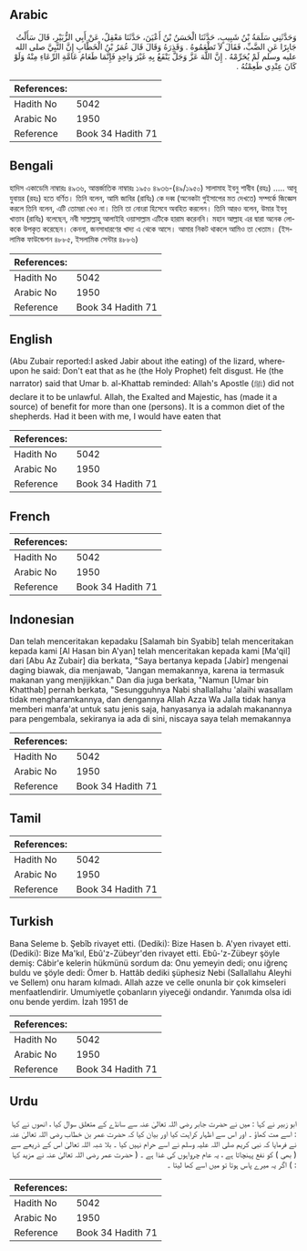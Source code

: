 ## Arabic


<div dir="rtl" lang="ar" style={{fontSize:'larger',backgroundColor:'#f8f9fa',padding:20}}>
وَحَدَّثَنِي سَلَمَةُ بْنُ شَبِيبٍ، حَدَّثَنَا الْحَسَنُ بْنُ أَعْيَنَ، حَدَّثَنَا مَعْقِلٌ، عَنْ أَبِي الزُّبَيْرِ، قَالَ سَأَلْتُ جَابِرًا عَنِ الضَّبِّ، فَقَالَ لاَ تَطْعَمُوهُ ‏.‏ وَقَذِرَهُ وَقَالَ قَالَ عُمَرُ بْنُ الْخَطَّابِ إِنَّ النَّبِيَّ صلى الله عليه وسلم لَمْ يُحَرِّمْهُ ‏.‏ إِنَّ اللَّهَ عَزَّ وَجَلَّ يَنْفَعُ بِهِ غَيْرَ وَاحِدٍ فَإِنَّمَا طَعَامُ عَامَّةِ الرِّعَاءِ مِنْهُ وَلَوْ كَانَ عِنْدِي طَعِمْتُهُ ‏.‏
</div>
<div style={{backgroundColor:'#f8f9fa',padding:20, marginBottom: 10}}><table> <thead> <tr> <th>References:</th> <th></th> </tr> </thead> <tbody><tr><td>Hadith No</td><td>5042</td></tr><tr><td>Arabic No</td><td>1950</td></tr><tr><td>Reference</td><td>Book 34 Hadith 71</td></tr></tbody></table></div>

## Bengali


<div dir="ltr" lang="bn" style={{fontSize:'larger',backgroundColor:'#f8f9fa',padding:20}}>
হাদিস একাডেমি নাম্বারঃ ৪৯৩৬, আন্তর্জাতিক নাম্বারঃ ১৯৫০ ৪৯৩৬-(৪৯/১৯৫০) সালামাহ ইবনু শাবীব (রহঃ) ..... আবূ যুবায়র (রহঃ) হতে বর্ণিত। তিনি বলেন, আমি জাবির (রাযিঃ) কে দব্ব (অনেকটা গুইসাপের মত দেখতে) সম্পর্কে জিজ্ঞেস করলে তিনি বলেন, এটি তোমরা খেও না। তিনি তা নোংরা হিসেবে অবহিত করলেন। তিনি আরও বলেন, উমার ইবনু খাত্তাব (রাযিঃ) বলেছেন, নবী সাল্লাল্লাহু আলাইহি ওয়াসাল্লাম এটিকে হারাম করেননি। মহান আল্লাহ এর দ্বারা অনেক লোককে উপকৃত করেছেন। কেননা, জনসাধারণের খাদ্য এ থেকে আসে। আমার নিকট থাকলে আমিও তা খেতাম। (ইসলামিক ফাউন্ডেশন ৪৮৮৫, ইসলামিক সেন্টার ৪৮৮৬)
</div>
<div style={{backgroundColor:'#f8f9fa',padding:20, marginBottom: 10}}><table> <thead> <tr> <th>References:</th> <th></th> </tr> </thead> <tbody><tr><td>Hadith No</td><td>5042</td></tr><tr><td>Arabic No</td><td>1950</td></tr><tr><td>Reference</td><td>Book 34 Hadith 71</td></tr></tbody></table></div>

## English


<div dir="ltr" lang="en" style={{fontSize:'larger',backgroundColor:'#f8f9fa',padding:20}}>
(Abu Zubair reported:I asked Jabir about ithe eating) of the lizard, whereupon he said: Don't eat that as he (the Holy Prophet) felt disgust. He (the narrator) said that Umar b. al-Khattab reminded: Allah's Apostle (ﷺ) did not declare it to be unlawful. Allah, the Exalted and Majestic, has (made it a source) of benefit for more than one (persons). It is a common diet of the shepherds. Had it been with me, I would have eaten that
</div>
<div style={{backgroundColor:'#f8f9fa',padding:20, marginBottom: 10}}><table> <thead> <tr> <th>References:</th> <th></th> </tr> </thead> <tbody><tr><td>Hadith No</td><td>5042</td></tr><tr><td>Arabic No</td><td>1950</td></tr><tr><td>Reference</td><td>Book 34 Hadith 71</td></tr></tbody></table></div>

## French


<div dir="ltr" lang="fr" style={{fontSize:'larger',backgroundColor:'#f8f9fa',padding:20}}>

</div>
<div style={{backgroundColor:'#f8f9fa',padding:20, marginBottom: 10}}><table> <thead> <tr> <th>References:</th> <th></th> </tr> </thead> <tbody><tr><td>Hadith No</td><td>5042</td></tr><tr><td>Arabic No</td><td>1950</td></tr><tr><td>Reference</td><td>Book 34 Hadith 71</td></tr></tbody></table></div>

## Indonesian


<div dir="ltr" lang="id" style={{fontSize:'larger',backgroundColor:'#f8f9fa',padding:20}}>
Dan telah menceritakan kepadaku [Salamah bin Syabib] telah menceritakan kepada kami [Al Hasan bin A'yan] telah menceritakan kepada kami [Ma'qil] dari [Abu Az Zubair] dia berkata, "Saya bertanya kepada [Jabir] mengenai daging biawak, dia menjawab, "Jangan memakannya, karena ia termasuk makanan yang menjijikkan." Dan dia juga berkata, "Namun [Umar bin Khatthab] pernah berkata, "Sesungguhnya Nabi shallallahu 'alaihi wasallam tidak mengharamkannya, dan dengannya Allah Azza Wa Jalla tidak hanya memberi manfa'at untuk satu jenis saja, hanyasanya ia adalah makanannya para pengembala, sekiranya ia ada di sini, niscaya saya telah memakannya
</div>
<div style={{backgroundColor:'#f8f9fa',padding:20, marginBottom: 10}}><table> <thead> <tr> <th>References:</th> <th></th> </tr> </thead> <tbody><tr><td>Hadith No</td><td>5042</td></tr><tr><td>Arabic No</td><td>1950</td></tr><tr><td>Reference</td><td>Book 34 Hadith 71</td></tr></tbody></table></div>

## Tamil


<div dir="ltr" lang="ta" style={{fontSize:'larger',backgroundColor:'#f8f9fa',padding:20}}>

</div>
<div style={{backgroundColor:'#f8f9fa',padding:20, marginBottom: 10}}><table> <thead> <tr> <th>References:</th> <th></th> </tr> </thead> <tbody><tr><td>Hadith No</td><td>5042</td></tr><tr><td>Arabic No</td><td>1950</td></tr><tr><td>Reference</td><td>Book 34 Hadith 71</td></tr></tbody></table></div>

## Turkish


<div dir="ltr" lang="tr" style={{fontSize:'larger',backgroundColor:'#f8f9fa',padding:20}}>
Bana Seleme b. Şebîb rivayet etti. (Dediki): Bize Hasen b. A'yen rivayet etti. (Dediki): Bize Ma'kıl, Ebû'z-Zübeyr'den rivayet etti. Ebû-'z-Zübeyr şöyle demiş: Câbir'e kelerin hükmünü sordum da: Onu yemeyin dedi; onu iğrenç buldu ve şöyle dedi: Ömer b. Hattâb dediki şüphesiz Nebi (Sallallahu Aleyhi ve Sellem) onu haram kılmadı. Allah azze ve celle onunla bir çok kimseleri menfaatlendirir. Umumiyetle çobanların yiyeceği ondandır. Yanımda olsa idi onu bende yerdim. İzah 1951 de
</div>
<div style={{backgroundColor:'#f8f9fa',padding:20, marginBottom: 10}}><table> <thead> <tr> <th>References:</th> <th></th> </tr> </thead> <tbody><tr><td>Hadith No</td><td>5042</td></tr><tr><td>Arabic No</td><td>1950</td></tr><tr><td>Reference</td><td>Book 34 Hadith 71</td></tr></tbody></table></div>

## Urdu


<div dir="rtl" lang="ur" style={{fontSize:'larger',backgroundColor:'#f8f9fa',padding:20}}>
ابو زبیر نے کہا : میں نے حضرت جابر رضی اللہ تعالیٰ عنہ سے سانڈے کے متعلق سوال کیا ، انھوں نے کہا : اسے مت کھاؤ ۔ اور اس سے اظہار کراہت کیا اور بیان کیا کہ حضرت عمر بن خطاب رضی اللہ تعالیٰ عنہ نے فرمایا کہ نبی کریم صلی اللہ علیہ وسلم نے اسے حرام نہیں کیا ۔ بلا شبہ اللہ تعالیٰ اس کے ذریعے سے ( بھی ) کو نفع پہنچاتا ہے ، یہ عام چرواہوں کی غذا ہے ۔ ( حضرت عمر رضی اللہ تعالیٰ عنہ نے مزید کہا : ) اگر یہ میرے پاس ہوتا تو میں اسے کھا لیتا ۔
</div>
<div style={{backgroundColor:'#f8f9fa',padding:20, marginBottom: 10}}><table> <thead> <tr> <th>References:</th> <th></th> </tr> </thead> <tbody><tr><td>Hadith No</td><td>5042</td></tr><tr><td>Arabic No</td><td>1950</td></tr><tr><td>Reference</td><td>Book 34 Hadith 71</td></tr></tbody></table></div>